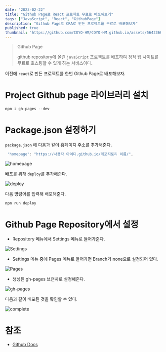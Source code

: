 ```yaml
---
date: "2023-02-22"
title: "Github Page로 React 프로젝트 무료로 배포해보기"
tags: ["JavaScript", "React", "GithubPage"]
description: "Github Page로 CRA로 만든 프로젝트를 무료로 배포해보자"
published: true
thumbnail: 'https://github.com/COYO-HM/COYO-HM.github.io/assets/56423604/e8d0ef6c-09cb-43f3-a530-7421bffba3d6'
---
```


> Github Page
>
> github repository에 올린 `javaScript` 프로젝트를 배포하여 정적 웹 사이트를 무료로 호스팅할 수 있게 하는 서비스이다.

이전에 `react`로 만든 프로젝트를 한번 Github Page로 배포해보자.

# Project Github page 라이브러리 설치

```jsx
npm i gh-pages --dev
```

# Package.json 설정하기

`package.json` 에 다음과 같이 홈페이지 주소를 추가해준다.

```jsx
 "homepage": "https://사용자 아이디.github.io/레포지토리 이름/",
```

![homepage](https://user-images.githubusercontent.com/56423604/272323342-5973abc2-ae9c-4d22-b201-fa1a1670c876.png)

배포를 위해 `deploy`를 추가해준다.

![deploy](https://user-images.githubusercontent.com/56423604/272323504-ba7b0ddc-1993-48a9-b13e-5ca793903ab5.png)

다음 명령어를 입력해 배포해준다.

```bash
npm run deploy
```

# Github Page Repository에서 설정

- Repository 메뉴에서 Settings 메뉴로 들어가준다.

![Settings](https://user-images.githubusercontent.com/56423604/272323676-9d87ca38-23f0-4362-ab18-6579bb7fcb44.png)

- Settings 메뉴 중에 Pages 메뉴로 들어가면 Branch가 none으로 설정되어 있다.

![Pages](https://user-images.githubusercontent.com/56423604/272323875-8f465853-60ef-47bb-a438-971d29439e19.png)

- 생성된 gh-pages 브랜치로 설정해준다.

![gh-pages](https://user-images.githubusercontent.com/56423604/272323892-69e2bb2b-8beb-4080-94ae-34f5898749ba.png)

다음과 같이 배포된 것을 확인할 수 있다.

![complete](https://user-images.githubusercontent.com/56423604/272323908-06d51ec2-e55c-4b00-9968-f60844794012.png)

# 참조

- [Github Docs](https://docs.github.com/ko/pages)
